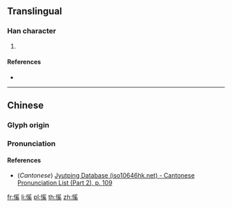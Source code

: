 {{character info/new}}
==Translingual==

===Han character===
{{Han char|rn=61|rad=心|as=10|sn=13|four=92034|canj=PBVK|ids=⿰忄奚}}

# {{rfdef|lang=cmn}}

====References====
* {{Han ref|kx=0397.100|dkj=11034|dj=0736.060|hdz=42338.010|uh=6140|ud=24896|bh=DD71|bd=56689}}

----

==Chinese==
{{zh-forms}}

===Glyph origin===
{{Han etym}}

===Pronunciation===
{{zh-pron
|m=xì,xié
|c=hai6
|mc=y
|oc=y
|ma=
|cat=
}}

====References====
* (''Cantonese'') [http://www.iso10646hk.net/jp/document/download.jsp Jyutping Database (iso10646hk.net) - Cantonese Pronunciation List (Part 2), p. 109]

[[fr:慀]]
[[li:慀]]
[[pl:慀]]
[[th:慀]]
[[zh:慀]]